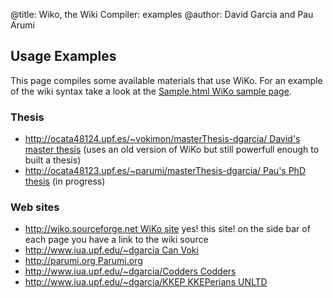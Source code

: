 ﻿@title: Wiko, the Wiki Compiler: examples
@author: David Garcia and Pau Arumi

== Usage Examples ==

This page compiles some available materials that use WiKo.
For an example of the wiki syntax take a look at the [[Sample.html WiKo sample page]].

=== Thesis ===

* [[http://ocata48124.upf.es/~vokimon/masterThesis-dgarcia/ David's master thesis]] (uses an old version of WiKo but still powerfull enough to built a thesis)
* [[http://ocata48123.upf.es/~parumi/masterThesis-dgarcia/ Pau's PhD thesis]] (in progress)

=== Web sites ===
* [[http://wiko.sourceforge.net WiKo site]] yes! this site! on the side bar of each page you have a link to the wiki source
* [[http://www.iua.upf.edu/~dgarcia Can Voki]]
* [[http://parumi.org Parumi.org]]
* [[http://www.iua.upf.edu/~dgarcia/Codders Codders]]
* [[http://www.iua.upf.edu/~dgarcia/KKEP KKEPerians UNLTD]]


